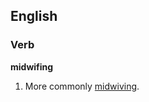 ==English==

===Verb===
'''midwifing'''

# {{rare}} {{present participle of|[[midwife]]}} More commonly [[midwiving]].